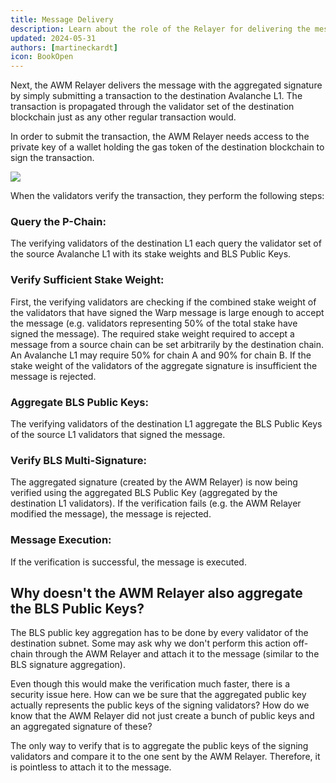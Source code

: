 ```yaml
---
title: Message Delivery
description: Learn about the role of the Relayer for delivering the message.
updated: 2024-05-31
authors: [martineckardt]
icon: BookOpen
---
```



Next, the AWM Relayer delivers the message with the aggregated signature by simply submitting a transaction to the destination Avalanche L1. The transaction is propagated through the validator set of the destination blockchain just as any other regular transaction would.

In order to submit the transaction, the AWM Relayer needs access to the private key of a wallet holding the gas token of the destination blockchain to sign the transaction.

![](/common-images/awm/relayer-delivery.png)

When the validators verify the transaction, they perform the following steps:

<Steps>
<Step>
 
### Query the P-Chain:
The verifying validators of the destination L1 each query the validator set of the source Avalanche L1 with its stake weights and BLS Public Keys.

</Step>
 
<Step>
 
### Verify Sufficient Stake Weight:
First, the verifying validators are checking if the combined stake weight of the validators that have signed the Warp message is large enough to accept the message (e.g. validators representing 50% of the total stake have signed the message). The required stake weight required to accept a message from a source chain can be set arbitrarily by the destination chain. An Avalanche L1 may require 50% for chain A and 90% for chain B. If the stake weight of the validators of the aggregate signature is insufficient the message is rejected.

</Step>

<Step>
 
### Aggregate BLS Public Keys:
The verifying validators of the destination L1 aggregate the BLS Public Keys of the source L1 validators that signed the message. 

</Step>
 
<Step>
 
### Verify BLS Multi-Signature:
The aggregated signature (created by the AWM Relayer) is now being verified using the aggregated BLS Public Key (aggregated by the destination L1 validators). If the verification fails (e.g. the AWM Relayer modified the message), the message is rejected.

</Step>

<Step>
 
### Message Execution:
If the verification is successful, the message is executed. 

</Step>

</Steps>


## Why doesn't the AWM Relayer also aggregate the BLS Public Keys?

The BLS public key aggregation has to be done by every validator of the destination subnet. Some may ask why we don't perform this action off-chain through the AWM Relayer and attach it to the message (similar to the BLS signature aggregation).

Even though this would make the verification much faster, there is a security issue here. How can we be sure that the aggregated public key actually represents the public keys of the signing validators? How do we know that the AWM Relayer did not just create a bunch of public keys and an aggregated signature of these?

The only way to verify that is to aggregate the public keys of the signing validators and compare it to the one sent by the AWM Relayer. Therefore, it is pointless to attach it to the message.